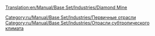 [[Translation:en/Manual/Base Set/Industries/Diamond Mine]]

{{ru/Manual/Base Set/Industries/Промышленность|Изображение=en/Manual/Base Set/Industries/Diamondmine.png
|имя=Алмазные копи
|Климат=[[ru/Manual/Климат|Субтропический]]
|Принимает=Нет
|Производит=[[ru/Manual/Base Set/Cargos/Алмазы|Алмазы]]
|Примечания=нет в других [[ru/Manual/Климат|климатах]]
}}

[[Category:ru/Manual/Base Set/Industries/Первичные отрасли]]
[[Category:ru/Manual/Base Set/Industries/Отрасли субтропического климата]]